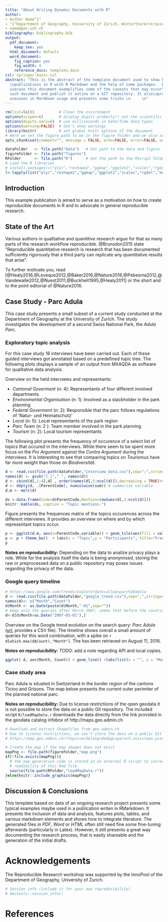 ```yaml
---
title: "About Writing Dynamic Documents with R"
author:
- Author Name^1^
- ^1^Department of Geography, University of Zurich, Winterthurerstrasse 190, Zurich
- name@geo.uzh.ch
bibliography: bibliography.bib
output:
  pdf_document:
    keep_tex: yes
  html_document: default
  word_document:
    fig_caption: yes
    fig_width: 4
    reference_docx: template.docx
csl: springer-basic.csl
abstract: "This is the abstract of the template document used to show how to write
  \npublications in R with R Markdown and the help of some packages.  Based on a \nconcrete
  usecase this document exemplifies some of the caveats that may occur\nwhen writing
  such document and publish it online on a GIT repository. It also\npresents typical
  usecases in MarkDown usage and presents some tricks.\n     \n"
---
```


```r
rm(list=ls())           # Clean the environment
options(scipen=6)       # display digits proberly!! not the scientific version
options(digits.secs=6)  # use milliseconds in Date/Time data types
options(warning=FALSE)  # don't show warnings
library(knitr)          # set global knitr options of the document
# Here we set the figure path to be in the figure folder and we also set the R code invisible to not show when the document is rendered
opts_chunk$set(comment="", message = FALSE, echo=FALSE, error=FALSE, warning=FALSE)
```

```r
dataFolder   <- file.path("data")   # Set path to the data and figure folder
figureFolder <- file.path("figures")
RFolder      <- file.path("R")      # Set the path to the RScript folder
# Load the R libraries
# install.packages(c("plyr","reshape2","ggmap","ggplot2","scales","rgdal","maptools","tools"),dependencies = TRUE)
l<-lapply(list("plyr","reshape2","ggmap","ggplot2","scales","rgdal","maptools","tools"), require, character.only = TRUE)
```

## Introduction 

This example publication is aimed to serve as a motivation on how to create reproducible documents in R and to advocate in general reproducible research.

## State of the Art

Various authors in qualitative and quantitive research argue for that as many parts of the research workflow reproducible. @Brunsdon2015 state "Reproducible quantitative research is research that has been documented sufficiently rigorously that a third party can replicate any quantitative results that arise". 

To further motivate you, read [@Healy2016,@Leveque2012,@Baker2016,@Nature2016,@Pebesma2012,@Vandewalle2012,@Nuest2011,@Buckheit1995,@Healy2011] or the short and to the point editorial of @Nature2016.

## Case Study - Parc Adula

This case study presents a small subset of a current study conducted at the Department of Geography at the University of Zurich. The study investigates the development of a second Swiss National Park, the _Adula Parc_. 

### Exploratory topic analysis

For this case study 16 interviews have been carried out. Each of these guided interviews got annotated based on a predefined topic tree. The following plots displays a sample of an output from MXAQDA as software for qualitative data analysis.

Overview on the held interviews and representants:

* _Cantonal Goverment_ (n: 4): Representants of four different involved departments
* _Environmental Organisation_ (n: 1): Involved as a stackholder in the park planning
* _Federal Goverment_ (n: 2): Responsible that the parc follows regulations of 'Natur- und Heimatschutz'
* _Local_ (n: 5): Local representants of the park region
* _Parc Team_ (n: 2 ): Team member involved in the park planning
* _Tourism_ (n: 2): Local tourism representants


The following plot presents the frequency of occurence of a select list of topics that occured in the interviews. While there seem to be spent more focus on the _Pro Argument_ against the _Contra Argument_ during the interviews. It is interesting to see that comparing topics on _Tourismus_ have far more weight than those on _Biodiversität_.

```r
d <- read.csv(file.path(dataFolder,"interview_data.csv"),sep=";",stringsAsFactors = FALSE)
names(d) <- gsub("[.]"," ", names(d))
d <- cbind(d[,1:4],d[ , order(names(d[,5:ncol(d)]),decreasing = TRUE)+4]) # column order hack
d <- ddply(d, .(ParentCode), numcolwise(sum)) # summarise variable
d.m <- melt(d)
```

```r
ds <-data.frame(Code=d$ParentCode,Mention=rowSums(d[,2:ncol(d)]))
knitr::kable(ds, caption = "Topic mentions.")
```

Figure presents the frequences matrix of the topics occurences across the different interviews. It provides an overview on where and by which representant topics occur.

```r
p <- ggplot(d.m, aes(x=ParentCode,variable)) + geom_tile(aes(fill = value), colour = "white") + scale_fill_gradient(low = "white", high = "steelblue")
p <- p + theme_bw()  + labs(x = "Topic",y = "Participants", title="Frequency of topic occurences") + theme(axis.text.x = element_text(angle = 45, hjust = 0.5, vjust = 0.5, colour = "grey50"))+ scale_x_discrete(expand = c(0, 0))+ guides(fill=guide_legend(title="Topic \nfrequencies"))
p
```

**Notes on reproducibility:** Depending on the data to analize privacy plays a role. While for the analysis itself the data is being anonymised, storing the raw or preprocessed data on a public repository may poses issues regarding the privacy of the data.

### Google query timeline

```r
# https://www.google.com/trends/explore?date=all&q=parc%20adula
d <- read.csv(file.path(dataFolder,"google_trend.csv"),sep=",",stringsAsFactors = FALSE,skip = 2)
names(d)<- c("Month","Count")
d$Month <- as.Date(paste(d$Month,"-01",sep=""))
# keep only the queries after March 2007, seems that before the counting is weird..
d<-d[d$Month>as.Date("2007-03-01"),]
```

Overview on the Google trend evolution on the search query: _Parc Adula_ ([url](https://www.google.com/trends/explore?date=all&q=parc%20adula), provides a CSV file). The timeline shows overall a small amount of queries for this word combination, with a spike on `r d[which.max(d$Count),"Month"]`. The has been retrieved on August 11, 2016.


**Notes on reproducibility:** TODO: add a note regarding API and local copies.


```r
ggplot( d, aes(Month, Count)) + geom_line() +labs(list(x = "", y = "Monthly Queries", title ="Google Trend queries for 'Parc Adula'"))+theme_bw()
```


### Case study area

Parc Adula is situated in Switzerland in the border region of the cantons Ticino and Grisons. The map below presents the current outer perimiter of the planned national parc.


**Notes on reproducibility:** Due to license restrictions of the open geodata it is not possible to store the data on a public Git repository. The included script `R/loadMapData.r` downloads the data directly from the link provided in the geodata catalog infobox of http://maps.geo.admin.ch


```r
# Download and extract Shapefiles from geo.admin.ch
# Due to license restrictions, we can't store the data on a public Git repository.
# https://map.geo.admin.ch/?topic=ech&lang=de&bgLayer=ch.swisstopo.pixelkarte-farbe&catalogNodes=458,532,639,653&layers=ch.swisstopo.swissboundaries3d-land-flaeche.fill,ch.swisstopo.swissboundaries3d-kanton-flaeche.fill,ch.bafu.schutzgebiete-paerke_nationaler_bedeutung&X=190000.00&Y=662000.00&zoom=1&layers_opacity=1,1,0.85

# Create the map if the map images does not exist
mapPng <- file.path(figureFolder,"map.png")
if(!file.exists(mapPng)){
  # the map generation code is stored in an external R script to increase the 
  # readibility of this Rmd file
  source(file.path(RFolder,"loadMapData.r"))
}else{knitr::include_graphics(mapPng)}
```

## Discussion &  Conclusions

This template based on data of an ongoing research project presents some typical examples maybe used in a publication writen in RMarkdown. It presents the inclusion of data and analysis, features plots, tables, and various markdown elements and shows how to integrate literature. The generated files in _PDF_, _Word_ or _HTML_ often still need fine some fine-tuning afterwards (particularly in Latex). However, it still presents a great way documenting the research process, that is easily shareable and the generation of the initial drafts.

# Acknowledgements

The Reproducible Research workshop was supported by the InnoPool of the Department of Geography, University of Zurich.


```r
# Session info (include it for your own reproducibility)
# devtools::session_info()
```

# References
